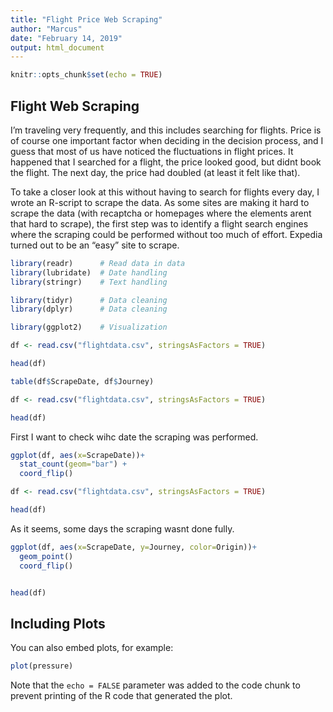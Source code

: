 ```yaml
---
title: "Flight Price Web Scraping"
author: "Marcus"
date: "February 14, 2019"
output: html_document
---
```


```r
knitr::opts_chunk$set(echo = TRUE)
```

## Flight Web Scraping

I'm traveling very frequently, and this includes searching for flights. Price is of course one important factor when deciding in the decision process, and I guess that most of us have noticed the fluctuations in flight prices. It happened that I searched for a flight, the price looked good, but didnt book the flight. The next day, the price had doubled (at least it felt like that). 

To take a closer look at this without having to search for flights every day, I wrote an R-script to scrape the data. As some sites are making it hard to scrape the data (with recaptcha or homepages where the elements arent that hard to scrape), the first step was to identify a flight search engines where the scraping could be performed without too much of effort. Expedia turned out to be an "easy" site to scrape. 


```r
library(readr)      # Read data in data 
library(lubridate)  # Date handling
library(stringr)    # Text handling

library(tidyr)      # Data cleaning
library(dplyr)      # Data cleaning

library(ggplot2)    # Visualization

df <- read.csv("flightdata.csv", stringsAsFactors = TRUE)

head(df)
```
```r

table(df$ScrapeDate, df$Journey)

df <- read.csv("flightdata.csv", stringsAsFactors = TRUE)

head(df)
```
First I want to check wihc date the scraping was performed. 
```r
ggplot(df, aes(x=ScrapeDate))+
  stat_count(geom="bar") + 
  coord_flip()

df <- read.csv("flightdata.csv", stringsAsFactors = TRUE)

head(df)
```
As it seems, some days the scraping wasnt done fully. 

```r
ggplot(df, aes(x=ScrapeDate, y=Journey, color=Origin))+
  geom_point() 
  coord_flip()


head(df)
```

## Including Plots

You can also embed plots, for example:

```r
plot(pressure)
```

Note that the `echo = FALSE` parameter was added to the code chunk to prevent printing of the R code that generated the plot.
